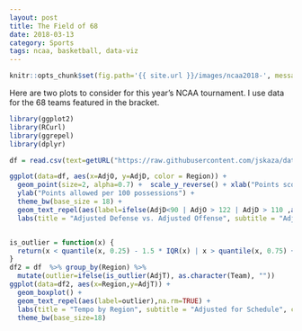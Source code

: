 ```yaml
---
layout: post
title: The Field of 68
date: 2018-03-13
category: Sports
tags: ncaa, basketball, data-viz
---
```


```r
knitr::opts_chunk$set(fig.path='{{ site.url }}/images/ncaa2018-', message = FALSE, warning=FALSE)
```

Here are two plots to consider for this year's NCAA tournament. I use data for the 68 teams featured in the bracket.

```r
library(ggplot2)
library(RCurl)
library(ggrepel)
library(dplyr)

df = read.csv(text=getURL("https://raw.githubusercontent.com/jskaza/data/master/ncaa2018/seeds2018.csv"))

ggplot(data=df, aes(x=AdjO, y=AdjD, color = Region)) +
  geom_point(size=2, alpha=0.7) +  scale_y_reverse() + xlab("Points scored per 100 possessions") + 
  ylab("Points allowed per 100 possessions") +
  theme_bw(base_size = 18) + 
  geom_text_repel(aes(label=ifelse(AdjD<90 | AdjO > 122 | AdjD > 110 ,as.character(Team),"")), show.legend = FALSE) + 
  labs(title = "Adjusted Defense vs. Adjusted Offense", subtitle = "Adjusted for Schedule", caption = "Source: KenPom")


is_outlier = function(x) {
  return(x < quantile(x, 0.25) - 1.5 * IQR(x) | x > quantile(x, 0.75) + 1.5 * IQR(x))
}
df2 = df  %>% group_by(Region) %>%
  mutate(outlier=ifelse(is_outlier(AdjT), as.character(Team), ""))
ggplot(data=df2, aes(x=Region,y=AdjT)) + 
  geom_boxplot() + 
  geom_text_repel(aes(label=outlier),na.rm=TRUE) + 
  labs(title = "Tempo by Region", subtitle = "Adjusted for Schedule", caption = "Source: KenPom") + 
  theme_bw(base_size=18)
```
